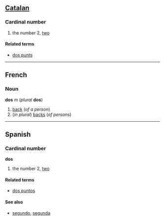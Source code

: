 ==[[Catalan]]==
===Cardinal number===

# the number 2, [[two]]

====Related terms====
*[[dos punts]]

----
==French==
===Noun===
'''dos''' ''m'' (''plural'' '''dos''')

#[[back]] (''of a person'')
#(''in plural'') [[back]]s (''of persons'')

----
==Spanish==
===Cardinal number===
'''dos'''

# the number 2, [[two]]

====Related terms====
*[[dos puntos]]

====See also====
*[[segundo]], [[segunda]]